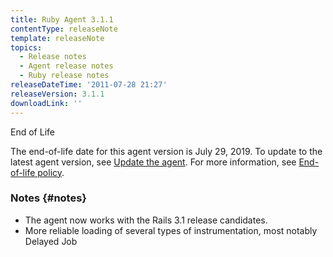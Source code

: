 ```yaml
---
title: Ruby Agent 3.1.1
contentType: releaseNote
template: releaseNote
topics:
  - Release notes
  - Agent release notes
  - Ruby release notes
releaseDateTime: '2011-07-28 21:27'
releaseVersion: 3.1.1
downloadLink: ''
---
```


End of Life

<div className="callout-important">

The end-of-life date for this agent version is July 29, 2019. To update to the latest agent version, see [Update the agent](/docs/agents/manage-apm-agents/installation/update-new-relic-agent). For more information, see [End-of-life policy](/docs/agents/manage-apm-agents/maintenance/new-relic-agent-plugin-end-life-policy).

</div>

### Notes {#notes}

*   The agent now works with the Rails 3.1 release candidates.
*   More reliable loading of several types of instrumentation, most notably Delayed Job